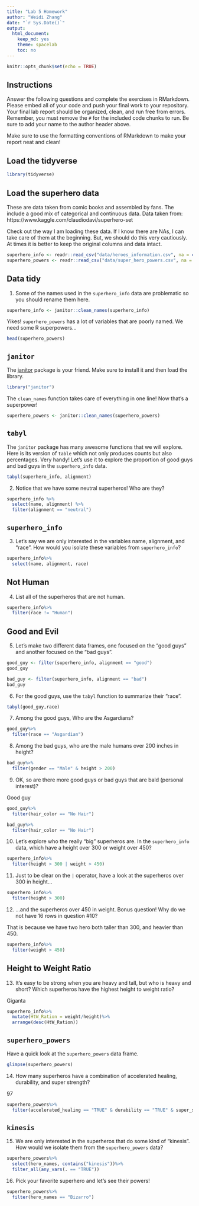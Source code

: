 ```yaml
---
title: "Lab 5 Homework"
author: "Weidi Zhang"
date: "`r Sys.Date()`"
output:
  html_document:
    keep_md: yes
    theme: spacelab
    toc: no
---
```


```r
knitr::opts_chunk$set(echo = TRUE)
```

## Instructions
Answer the following questions and complete the exercises in RMarkdown. Please embed all of your code and push your final work to your repository. Your final lab report should be organized, clean, and run free from errors. Remember, you must remove the `#` for the included code chunks to run. Be sure to add your name to the author header above.  

Make sure to use the formatting conventions of RMarkdown to make your report neat and clean!  

## Load the tidyverse
```r
library(tidyverse)
```

## Load the superhero data
These are data taken from comic books and assembled by fans. The include a good mix of categorical and continuous data.  Data taken from: https://www.kaggle.com/claudiodavi/superhero-set  

Check out the way I am loading these data. If I know there are NAs, I can take care of them at the beginning. But, we should do this very cautiously. At times it is better to keep the original columns and data intact.  
```r
superhero_info <- readr::read_csv("data/heroes_information.csv", na = c("", "-99", "-"))
superhero_powers <- readr::read_csv("data/super_hero_powers.csv", na = c("", "-99", "-"))
```

## Data tidy
1. Some of the names used in the `superhero_info` data are problematic so you should rename them here.  
```r
superhero_info <- janitor::clean_names(superhero_info)
```

Yikes! `superhero_powers` has a lot of variables that are poorly named. We need some R superpowers...
```r
head(superhero_powers)
```

## `janitor`
The [janitor](https://garthtarr.github.io/meatR/janitor.html) package is your friend. Make sure to install it and then load the library.  
```r
library("janitor")
```

The `clean_names` function takes care of everything in one line! Now that's a superpower!
```r
superhero_powers <- janitor::clean_names(superhero_powers)
```

## `tabyl`
The `janitor` package has many awesome functions that we will explore. Here is its version of `table` which not only produces counts but also percentages. Very handy! Let's use it to explore the proportion of good guys and bad guys in the `superhero_info` data.  
```r
tabyl(superhero_info, alignment)
```

2. Notice that we have some neutral superheros! Who are they?
```r
superhero_info %>%
  select(name, alignment) %>%
  filter(alignment == "neutral")
```

## `superhero_info`
3. Let's say we are only interested in the variables name, alignment, and "race". How would you isolate these variables from `superhero_info`?
```r
superhero_info%>%
  select(name, alignment, race)
```


## Not Human
4. List all of the superheros that are not human.
```r
superhero_info%>%
  filter(race != "Human")
```

## Good and Evil
5. Let's make two different data frames, one focused on the "good guys" and another focused on the "bad guys".
```r
good_guy <- filter(superhero_info, alignment == "good")
good_guy
```
```r
bad_guy <- filter(superhero_info, alignment == "bad")
bad_guy
```


6. For the good guys, use the `tabyl` function to summarize their "race".
```r
tabyl(good_guy,race)
```

7. Among the good guys, Who are the Asgardians?
```r
good_guy%>%
  filter(race == "Asgardian")
```

8. Among the bad guys, who are the male humans over 200 inches in height?
```r
bad_guy%>%
  filter(gender == "Male" & height > 200)
```

9. OK, so are there more good guys or bad guys that are bald (personal interest)?

Good guy
```r
good_guy%>%
  filter(hair_color == "No Hair")
```
```r
bad_guy%>%
  filter(hair_color == "No Hair")
```


10. Let's explore who the really "big" superheros are. In the `superhero_info` data, which have a height over 300 or weight over 450?
```r
superhero_info%>% 
  filter(height > 300 | weight > 450)
```

11. Just to be clear on the `|` operator,  have a look at the superheros over 300 in height...
```r
superhero_info%>%
  filter(height > 300)
```

12. ...and the superheros over 450 in weight. Bonus question! Why do we not have 16 rows in question #10?

That is because we have two hero both taller than 300, and heavier than 450.
```r
superhero_info%>%
  filter(weight > 450)
```

## Height to Weight Ratio
13. It's easy to be strong when you are heavy and tall, but who is heavy and short? Which superheros have the highest height to weight ratio?

Giganta
```r
superhero_info%>%
  mutate(HtW_Ration = weight/height)%>%
  arrange(desc(HtW_Ration))
```

## `superhero_powers`
Have a quick look at the `superhero_powers` data frame.  
```r
glimpse(superhero_powers)
```

14. How many superheros have a combination of accelerated healing, durability, and super strength?

97
```r
superhero_powers%>%
  filter(accelerated_healing == "TRUE" & durability == "TRUE" & super_strength == "TRUE")
```

## `kinesis`
15. We are only interested in the superheros that do some kind of "kinesis". How would we isolate them from the `superhero_powers` data?
```r
superhero_powers%>%
  select(hero_names, contains("kinesis"))%>%
  filter_all(any_vars(. == "TRUE"))
```

16. Pick your favorite superhero and let's see their powers!
```r
superhero_powers%>%
  filter(hero_names == "Bizarro")
```